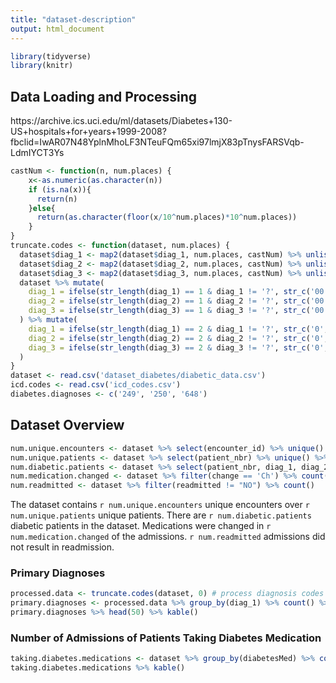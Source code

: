 ```yaml
---
title: "dataset-description"
output: html_document
---
```


```r
library(tidyverse)
library(knitr)
```

## Data Loading and Processing

https://archive.ics.uci.edu/ml/datasets/Diabetes+130-US+hospitals+for+years+1999-2008?fbclid=IwAR07N48YplnMhoLF3NTeuFQm65xi97lmjX83pTnysFARSVqb-LdmIYCT3Ys

```r
castNum <- function(n, num.places) {
    x<-as.numeric(as.character(n))
    if (is.na(x)){
      return(n)
    }else{
      return(as.character(floor(x/10^num.places)*10^num.places))
    }
}
truncate.codes <- function(dataset, num.places) {
  dataset$diag_1 <- map2(dataset$diag_1, num.places, castNum) %>% unlist()
  dataset$diag_2 <- map2(dataset$diag_2, num.places, castNum) %>% unlist()
  dataset$diag_3 <- map2(dataset$diag_3, num.places, castNum) %>% unlist()
  dataset %>% mutate(
    diag_1 = ifelse(str_length(diag_1) == 1 & diag_1 != '?', str_c('00', diag_1), diag_1),
    diag_2 = ifelse(str_length(diag_2) == 1 & diag_2 != '?', str_c('00', diag_2), diag_2),
    diag_3 = ifelse(str_length(diag_3) == 1 & diag_3 != '?', str_c('00', diag_3), diag_3),
  ) %>% mutate(
    diag_1 = ifelse(str_length(diag_1) == 2 & diag_1 != '?', str_c('0', diag_1), diag_1),
    diag_2 = ifelse(str_length(diag_2) == 2 & diag_2 != '?', str_c('0', diag_2), diag_2),
    diag_3 = ifelse(str_length(diag_3) == 2 & diag_3 != '?', str_c('0', diag_3), diag_3),
  )
}
dataset <- read.csv('dataset_diabetes/diabetic_data.csv')
icd.codes <- read.csv('icd_codes.csv')
diabetes.diagnoses <- c('249', '250', '648')
```

## Dataset Overview

```r
num.unique.encounters <- dataset %>% select(encounter_id) %>% unique() %>% count()
num.unique.patients <- dataset %>% select(patient_nbr) %>% unique() %>% count()
num.diabetic.patients <- dataset %>% select(patient_nbr, diag_1, diag_2, diag_3) %>% gather("diagnosis_num", "diagnosis", -patient_nbr) %>% group_by(patient_nbr) %>% summarise(any(diagnosis %in% diabetes.diagnoses)) %>% count()
num.medication.changed <- dataset %>% filter(change == 'Ch') %>% count()
num.readmitted <- dataset %>% filter(readmitted != "NO") %>% count()
```

The dataset contains `r num.unique.encounters` unique encounters over `r num.unique.patients` unique patients. There are `r num.diabetic.patients` diabetic patients in the dataset. Medications were changed in `r num.medication.changed` of the admissions. `r num.readmitted` admissions did not result in readmission.

### Primary Diagnoses

```r
processed.data <- truncate.codes(dataset, 0) # process diagnosis codes to the nearest integer
primary.diagnoses <- processed.data %>% group_by(diag_1) %>% count() %>% arrange(desc(n)) %>% left_join(icd.codes, by = c('diag_1' = 'Code'))
primary.diagnoses %>% head(50) %>% kable()
```

### Number of Admissions of Patients Taking Diabetes Medication

```r
taking.diabetes.medications <- dataset %>% group_by(diabetesMed) %>% count()
taking.diabetes.medications %>% kable()
```

